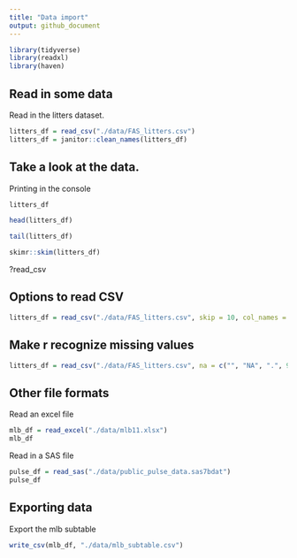 ```yaml
---
title: "Data import"
output: github_document
---
```


```r
library(tidyverse)
library(readxl)
library(haven)
```

## Read in some data

Read in the litters dataset. 

```r
litters_df = read_csv("./data/FAS_litters.csv")
litters_df = janitor::clean_names(litters_df)
```


## Take a look at the data. 

Printing in the console 

```r
litters_df
```

```r
head(litters_df)
```

```r
tail(litters_df)
```

```r
skimr::skim(litters_df)
```

?read_csv

## Options to read CSV

```r
litters_df = read_csv("./data/FAS_litters.csv", skip = 10, col_names = FALSE)
```

## Make r recognize missing values 

```r
litters_df = read_csv("./data/FAS_litters.csv", na = c("", "NA", ".", 999 ))

```

## Other file formats 

Read an excel file 

```r
mlb_df = read_excel("./data/mlb11.xlsx")
mlb_df
```

Read in a SAS file 

```r
pulse_df = read_sas("./data/public_pulse_data.sas7bdat")
pulse_df
```

## Exporting data 

Export the mlb subtable 

```r
write_csv(mlb_df, "./data/mlb_subtable.csv") 
```




